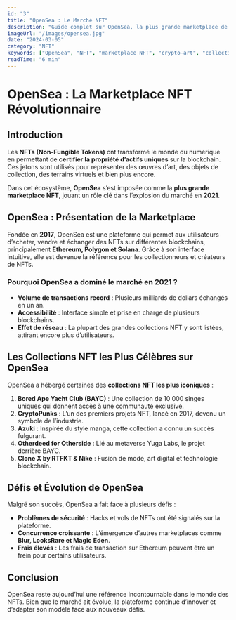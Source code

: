 ```yaml
---
id: "3"
title: "OpenSea : Le Marché NFT"
description: "Guide complet sur OpenSea, la plus grande marketplace de NFTs et son fonctionnement."
imageUrl: "/images/opensea.jpg"
date: "2024-03-05"
category: "NFT"
keywords: ["OpenSea", "NFT", "marketplace NFT", "crypto-art", "collections NFT célèbres"]
readTime: "6 min"
---
```


# OpenSea : La Marketplace NFT Révolutionnaire

## Introduction

Les **NFTs (Non-Fungible Tokens)** ont transformé le monde du numérique en permettant de **certifier la propriété d’actifs uniques** sur la blockchain. Ces jetons sont utilisés pour représenter des œuvres d’art, des objets de collection, des terrains virtuels et bien plus encore.

Dans cet écosystème, **OpenSea** s’est imposée comme la **plus grande marketplace NFT**, jouant un rôle clé dans l’explosion du marché en **2021**.

## OpenSea : Présentation de la Marketplace

Fondée en **2017**, OpenSea est une plateforme qui permet aux utilisateurs d’acheter, vendre et échanger des NFTs sur différentes blockchains, principalement **Ethereum, Polygon et Solana**. Grâce à son interface intuitive, elle est devenue la référence pour les collectionneurs et créateurs de NFTs.

### Pourquoi OpenSea a dominé le marché en 2021 ?

- **Volume de transactions record** : Plusieurs milliards de dollars échangés en un an.
- **Accessibilité** : Interface simple et prise en charge de plusieurs blockchains.
- **Effet de réseau** : La plupart des grandes collections NFT y sont listées, attirant encore plus d’utilisateurs.

## Les Collections NFT les Plus Célèbres sur OpenSea

OpenSea a hébergé certaines des **collections NFT les plus iconiques** :

1. **Bored Ape Yacht Club (BAYC)** : Une collection de 10 000 singes uniques qui donnent accès à une communauté exclusive.
2. **CryptoPunks** : L’un des premiers projets NFT, lancé en 2017, devenu un symbole de l’industrie.
3. **Azuki** : Inspirée du style manga, cette collection a connu un succès fulgurant.
4. **Otherdeed for Otherside** : Lié au metaverse Yuga Labs, le projet derrière BAYC.
5. **Clone X by RTFKT & Nike** : Fusion de mode, art digital et technologie blockchain.

## Défis et Évolution de OpenSea

Malgré son succès, OpenSea a fait face à plusieurs défis :

- **Problèmes de sécurité** : Hacks et vols de NFTs ont été signalés sur la plateforme.
- **Concurrence croissante** : L’émergence d’autres marketplaces comme **Blur, LooksRare et Magic Eden**.
- **Frais élevés** : Les frais de transaction sur Ethereum peuvent être un frein pour certains utilisateurs.

## Conclusion

OpenSea reste aujourd’hui une référence incontournable dans le monde des NFTs. Bien que le marché ait évolué, la plateforme continue d’innover et d’adapter son modèle face aux nouveaux défis.